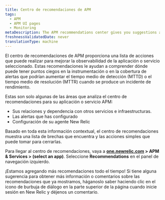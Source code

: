 ```yaml
---
title: Centro de recomendaciones de APM
tags:
  - APM
  - APM UI pages
  - Monitoring
metaDescription: The APM recommendations center gives you suggestions about how you might improve your application monitoring.
freshnessValidatedDate: never
translationType: machine
---
```


El centro de recomendaciones de APM proporciona una lista de acciones que puede realizar para mejorar la observabilidad de la aplicación o servicio seleccionado. Estas recomendaciones le ayudan a comprender dónde puede tener puntos ciegos en la instrumentación o en la cobertura de alertas que podrían aumentar el tiempo medio de detección (MTTD) o el tiempo medio de resolución (MTTR) cuando se produce un incidente de rendimiento.

Estas son solo algunas de las áreas que analiza el centro de recomendaciones para su aplicación o servicio APM:

* Sus relaciones y dependencia con otros servicios e infraestructuras.
* Las alertas que has configurado
* Configuración de su agente New Relic

Basado en toda esta información contextual, el centro de recomendaciones muestra una lista de brechas que encuentra y las acciones simples que puede tomar para cerrarlas.

Para llegar al centro de recomendaciones, vaya a <DNT>**[one.newrelic.com](https://one.newrelic.com/all-capabilities) > APM & Services > (select an app)**</DNT>. Seleccione <DNT>**Recommendations**</DNT> en el panel de navegación izquierdo.

¡Estamos agregando más recomendaciones todo el tiempo! Si tiene alguna sugerencia para obtener más información o comentarios sobre las recomendaciones que ya mostramos, háganoslo saber haciendo clic en el icono de burbuja de diálogo en la parte superior de la página cuando inicie sesión en New Relic y déjenos un comentario.